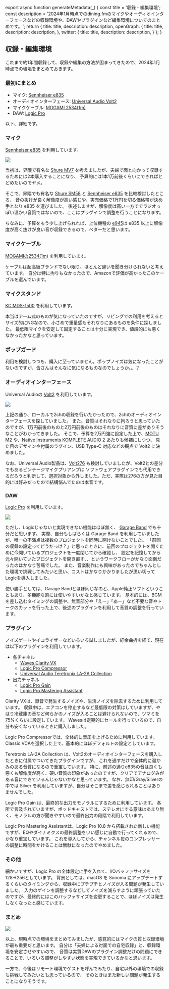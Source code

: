 
export async function generateMetadata(_) {
  const title = '収録・編集環境';
  const description = '2024年1月時点でのdining.fmのマイクやオーディオインターフェースなどの収録環境や、DAWやプラグインなど編集環境についてのまとめです。';
  return {
    title: title,
    description: description,
    openGraph: {
      title: title,
      description: description,
    },
    twitter: {
      title: title,
      description: description,
    }
  };
}

## 収録・編集環境
これまで約1年間収録して、収録や編集の方法が固まってきたので、2024年1月時点での環境をまとめておきます。

### 最初にまとめ
- マイク: [Sennheiser e835](https://amzn.to/3S4mDEO)
- オーディオインターフェース: [Universal Audio Volt2](https://amzn.to/3NSb4OF)
- マイクケーブル: [MOGAMI 2534(1m)](https://amzn.to/41LUdCE)
- DAW: [Logic Pro](https://www.apple.com/jp/logic-pro/)

以下、詳細です。

### マイク
[Sennheiser e835](https://amzn.to/3S4mDEO) を利用しています。

![](/podcasting-guide/mic.jpg)

当初は、界隈で有名な [Shure MV7](https://amzn.to/3TJE0Mo) を考えましたが、夫婦で面と向かって収録するためには2本購入することになり、
予算的には1本1万前後くらいにできればとどめたいのでヤメ。

そこで、界隈でも有名な [Shure SM58](https://amzn.to/3NMqALB) と [Sennheiser e835](https://amzn.to/3S4mDEO) を比較検討したところ、
音の抜けが良く解像度が高い感じや、実売価格で1万円を切る価格帯が決め手となり e835 を選びました。
後述しますが、解像度は高い一方ででラジオっぽい温かい音質ではないので、ここはプラグインで調整を行うことになります。

ちなみに、予算をもう少し上げられれば、上位機種の [e945](https://amzn.to/3H9l6qC)は e835 以上に解像度が高く抜けが良い音が収録できるので、ベターだと思います。

### マイクケーブル
[MOGAMIの2534(1m)](https://amzn.to/41LUdCE) を利用しています。

ケーブルは超高級ブランドでない限り、ほとんど違いを聞き分けられないと考えています。
自分は特に拘りもなかったので、Amazonで評価が高かったこのケーブルを選んでいます。

### マイクスタンド
[KC MDS-1500](https://amzn.to/3TOpQJK) を利用しています。

本当はアーム式のものが気になっていたのですが、リビングでの利用を考えるとサイズ的にNGなので、小さめで重量感もそれなりにあるものを条件に探しました。
最低限マイクを安定して固定することは十分に実現でき、値段的にも悪くなかったかなと思っています。

### ポップガード
利用を検討しつつも、購入に至っていません。ポップノイズは気になったことがないのですが、皆さんはそんなに気になるものなのでしょうか。。？

### オーディオインターフェース
Universal Audioの [Volt2](https://amzn.to/3NSb4OF) を利用しています。

![](/podcasting-guide/audio-interface.jpg)

上記の通り、ローカルで2chの収録を行いたかったので、2chのオーディオインターフェースを探していました。
また、音質はそれなりに拘ろうと思っていたのですが、1万円前後のものと2万円前後のものはそれなりに音質に差がありそうなことがわかってきました。
そこで、予算を2万円強に設定した上で、[MOTU M2](https://amzn.to/3H8W7nt) や、[Native Instruments KOMPLETE AUDIO 2](https://amzn.to/3NTtkXQ) あたりも候補にしつつ、
見た目のデザインや付属のラグイン、USB Type-C 対応などの観点で Volt2 に決めました。

なお、Universal Audio製品は、[Volt276](https://amzn.to/3tH0PWp) も検討していましたが、Volt2との差分でもあるビンテージマイクプリアンプは
ソフトウェアプラグインでも代用できるだろうと判断して、選択対象から外しました。ただ、実際は276の方が見た目的には好みだったので結構悩んでたのは本音です。

### DAW
[Logic Pro](https://www.apple.com/jp/logic-pro/) を利用しています。

![](/podcasting-guide/daw.jpg)

ただし、Logicじゃないと実現できない機能はほぼ無く、 [Garage Band](https://www.apple.com/jp/mac/garageband/) でも十分だと思います。
実際、自分もしばらくは Garage Band を利用していましたが、唯一の不満点は複数のプロジェクトを同時に開けないことでした。
「前回の収録の設定ってどうだっけ？」と思ったときに、前回のプロジェクトを開くために今開いているプロジェクトを一度閉じてから確認し、
設定を記憶してから元々開いていたプロジェクトを開き直す、、というワークフローがかなり面倒だったのはかなり苦痛でした。
また、音楽制作にも興味があったのでちゃんとした環境で挑戦してみたいと思い、コストはかなりかかりましたが思い切ってLogicを導入しました。

使い勝手としては、Garage Bandとほぼ同じなのと、Apple純正ソフトということもあり、多機能な割には使いやすいかなと感じています。
基本的には、BGMを差し込むタイミングの調整や、無音部分や「えー」「あー」など不要な音やトークのカットを行った上で、後述のプラグインを利用して音質の調整を行っています。

### プラグイン
ノイズゲートやイコライザーなどいろいろ試しましたが、紆余曲折を経て、現在は以下のプラグインを利用しています。

- 各チャネル
  - [Waves Clarity VX](https://wavesjapan.jp/plugins/clarity-vx)
  - [Logic Pro Compressor](https://support.apple.com/ja-jp/guide/logicpro/lgcef1bec0a5/mac)
  - [Universal Audio Teretronix LA-2A Collection](https://www.uaudio.jp/uad-plugins/compressors-limiters/teletronix-la-2a-collection.html)
- 出力チャネル
  - [Logic Pro Gain](https://support.apple.com/ja-jp/guide/logicpro/lgcef2d8c650/mac)
  - [Logic Pro Mastering Assistant](https://support.apple.com/ja-jp/guide/logicpro/lgcp7f94da0b/mac)

Clarity VXは、録音で発生するノイズや、生活ノイズを除去するために利用しています。
収録中は、エアコンを停止するなど最低限の対策はしていますが、やはり冷蔵庫の音など何らかのノイズが入ることは避けられないので、ツマミを75%くらいに設定しています。
Wavesは定期的にセールを行っているので、自分も安くなっているときに購入しました。

Logic Pro Compressorでは、全体的に音圧を上げるために利用しています。
Classic VCAを選択した上で、基本的にほぼデフォルトの設定としています。

Teretronix LA-2A Collection は、Volt2のオーディオインターフェースを購入したときに付属でついてきたプラグインですが、
これを通すだけで全体的に温かみのある音質になるので重宝しています。
特に、前述の通りe835の音は良くも悪くも解像度が高く、硬い音質の印象があったのですが、クリアでアナログみがある音にできているんじゃないかなと思っています。
なお、無印/Gray/Silverの中では Silver を利用していますが、自分はそこまで差を感じられることはありませんでした。

Logic Pro Gain は、最終的な出力をモノラルにするために利用しています。
各所で言及されていますが、ポッドキャストでは、ステレオにする意味はあまり無く、モノラルの方が聞きやすいので最終出力の段階で利用しています。

Logic Pro Mastering Assistantは、Logic Pro 10.8 から搭載された新しい機能ですが、EQやダイナミクスの最終調整をいい感じに自動で行ってくれるので、かなり重宝しています。
これを導入してから、チャンネル毎のコンプレッサーの調整に時間をかけることは無駄になったのでやめました。

### その他
細かいですが、Logic Pro の全体設定に手を入れて、I/Oバッファサイズを128→256としています。
背景としては、macOS を Sonoma にアップデートするくらいのタイミングから、収録中にプチプチとノイズが入る問題が発生していました。
入力のゲインを調整するなどしてノイズを減らすように頑張っていたのですが、最終的にはこのバッファサイズを変更することで、ほぼノイズは発生しなくなったと感じています。

### まとめ
![](/podcasting-guide/overview.jpg)

以上、現時点での環境をまとめてみましたが、感覚的にはマイクの質と収録環境が最も重要だと思います。
自分は「夫婦による対面での自宅収録」と、収録環境を安定させやすいので、
音質は実質DAWのプラグイン調整だけの問題にできることで、いろいろ調整がしやすい状態を実現できているかなと思います。

一方で、今後はリモート環境でゲストを呼んでみたり、自宅以外の環境での収録も挑戦してみたいとも思っているので、
そのときはまた新しい問題が発生することになりそうです。
